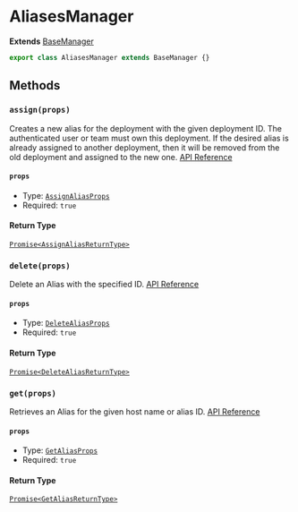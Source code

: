 # AliasesManager

**Extends** [BaseManager](/docs/classes/managers/BaseManager)

```typescript
export class AliasesManager extends BaseManager {}
```

## Methods

### `assign(props)`

Creates a new alias for the deployment with the given deployment ID. The authenticated user or team must own this deployment. If the desired alias is already assigned to another deployment, then it will be removed from the old deployment and assigned to the new one. [API Reference](https://vercel.com/docs/rest-api/endpoints#assign-an-alias)

#### `props`

- Type: [`AssignAliasProps`](/docs/types/aliases/AssignAliasProps)
- Required: `true`

#### Return Type

[`Promise<AssignAliasReturnType>`](/docs/types/aliases/AssignAliasReturnType)

### `delete(props)`

Delete an Alias with the specified ID. [API Reference](https://vercel.com/docs/rest-api/endpoints#delete-an-alias)

#### `props`

- Type: [`DeleteAliasProps`](/docs/types/aliases/DeleteAliasProps)
- Required: `true`

#### Return Type

[`Promise<DeleteAliasReturnType>`](/docs/types/aliases/DeleteAliasReturnType)

### `get(props)`

Retrieves an Alias for the given host name or alias ID. [API Reference](https://vercel.com/docs/rest-api/endpoints#get-an-alias)

#### `props`

- Type: [`GetAliasProps`](/docs/types/aliases/GetAliasProps)
- Required: `true`

#### Return Type

[`Promise<GetAliasReturnType>`](/docs/types/aliases/GetAliasReturnType)
